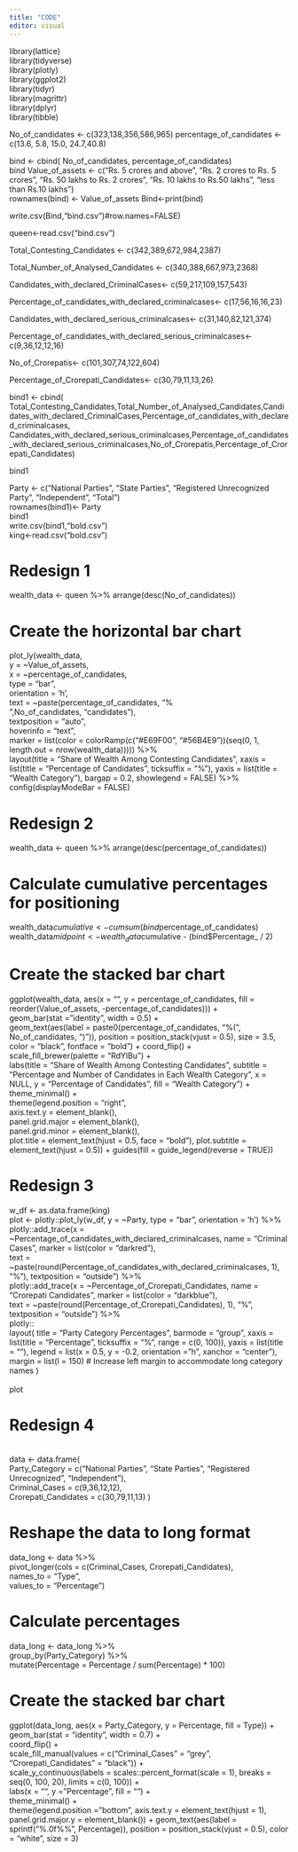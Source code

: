 ---
title: "CODE"
editor: visual
---

library(lattice)\
library(tidyverse)\
library(plotly)\
library(ggplot2)\
library(tidyr) \
library(magrittr)\
library(dplyr)\
library(tibble)

No_of_candidates \<- c(323,138,356,586,965) percentage_of_candidates \<- c(13.6, 5.8, 15.0, 24.7,40.8)

bind \<- cbind( No_of_candidates, percentage_of_candidates) \
bind Value_of_assets \<- c("Rs. 5 crores and above", "Rs. 2 crores to Rs. 5 crores", "Rs. 50 lakhs to Rs. 2 crores", "Rs. 10 lakhs to Rs.50 lakhs", "less than Rs.10 lakhs") \
rownames(bind) \<- Value_of_assets Bind\<-print(bind)

write.csv(Bind,"bind.csv")#row.names=FALSE)

queen\<-read.csv("bind.csv")

Total_Contesting_Candidates \<- c(342,389,672,984,2387)

Total_Number_of_Analysed_Candidates \<- c(340,388,667,973,2368)

Candidates_with_declared_CriminalCases\<- c(59,217,109,157,543)

Percentage_of_candidates_with_declared_criminalcases\<- c(17,56,16,16,23)

Candidates_with_declared_serious_criminalcases\<- c(31,140,82,121,374)

Percentage_of_candidates_with_declared_serious_criminalcases\<- c(9,36,12,12,16)

No_of_Crorepatis\<- c(101,307,74,122,604)

Percentage_of_Crorepati_Candidates\<- c(30,79,11,13,26)

bind1 \<- cbind( Total_Contesting_Candidates,Total_Number_of_Analysed_Candidates,Candidates_with_declared_CriminalCases,Percentage_of_candidates_with_declared_criminalcases, Candidates_with_declared_serious_criminalcases,Percentage_of_candidates_with_declared_serious_criminalcases,No_of_Crorepatis,Percentage_of_Crorepati_Candidates)

bind1

Party \<- c("National Parties", "State Parties", "Registered Unrecognized Party", "Independent", "Total") \
rownames(bind1)\<- Party\
bind1\
write.csv(bind1,"bold.csv") \
king\<-read.csv("bold.csv")

# Redesign 1

wealth_data \<- queen %\>% arrange(desc(No_of_candidates))

# Create the horizontal bar chart

plot_ly(wealth_data, \
y = \~Value_of_assets, \
x = \~percentage_of_candidates, \
type = "bar",\
orientation = 'h', \
text = \~paste(percentage_of_candidates, "%<br>",No_of_candidates, "candidates"), \
textposition = "auto", \
hoverinfo = "text", \
marker = list(color = colorRamp(c("#E69F00", "#56B4E9"))(seq(0, 1, length.out = nrow(wealth_data))))) %\>%\
layout(title = "Share of Wealth Among Contesting Candidates", xaxis = list(title = "Percentage of Candidates", ticksuffix = "%"), yaxis = list(title = "Wealth Category"), bargap = 0.2, showlegend = FALSE) %\>% config(displayModeBar = FALSE)

# Redesign 2

wealth_data \<- queen %\>% arrange(desc(percentage_of_candidates))

# Calculate cumulative percentages for positioning

wealth_data$cumulative <- cumsum(bind$percentage_of_candidates)\
wealth_data$midpoint <- wealth_data$cumulative - (bind\$Percentage\_ / 2)

# Create the stacked bar chart

ggplot(wealth_data, aes(x = "", y = percentage_of_candidates, fill = reorder(Value_of_assets, -percentage_of_candidates))) +\
geom_bar(stat = "identity", width = 0.5) + \
geom_text(aes(label = paste0(percentage_of_candidates, "%\n(", No_of_candidates, ")")), position = position_stack(vjust = 0.5), size = 3.5, color = "black", fontface = "bold") + coord_flip() +\
scale_fill_brewer(palette = "RdYlBu") + \
labs(title = "Share of Wealth Among Contesting Candidates", subtitle = "Percentage and Number of Candidates in Each Wealth Category", x = NULL, y = "Percentage of Candidates", fill = "Wealth Category") + \
theme_minimal() + \
theme(legend.position = "right",\
axis.text.y = element_blank(), \
panel.grid.major = element_blank(), \
panel.grid.minor = element_blank(), \
plot.title = element_text(hjust = 0.5, face = "bold"), plot.subtitle = element_text(hjust = 0.5)) + guides(fill = guide_legend(reverse = TRUE))

# Redesign 3

w_df \<- as.data.frame(king)\
plot \<- plotly::plot_ly(w_df, y = \~Party, type = "bar", orientation = 'h') %\>% plotly::add_trace(x = \~Percentage_of_candidates_with_declared_criminalcases, name = "Criminal Cases", marker = list(color = "darkred"),\
text = \~paste(round(Percentage_of_candidates_with_declared_criminalcases, 1), "%"), textposition = "outside") %\>% \
plotly::add_trace(x = \~Percentage_of_Crorepati_Candidates, name = "Crorepati Candidates", marker = list(color = "darkblue"), \
text = \~paste(round(Percentage_of_Crorepati_Candidates), 1), "%", \
textposition = "outside") %\>%\
plotly::\
layout( title = "Party Category Percentages", barmode = "group", xaxis = list(title = "Percentage", ticksuffix = "%", range = c(0, 100)), yaxis = list(title = ""), legend = list(x = 0.5, y = -0.2, orientation = "h", xanchor = "center"), margin = list(l = 150) \# Increase left margin to accommodate long category names ) \
\
plot \

# Redesign 4

\
data \<- data.frame( \
Party_Category = c("National Parties", "State Parties", "Registered Unrecognized", "Independent"), \
Criminal_Cases = c(9,36,12,12), \
Crorepati_Candidates = c(30,79,11,13) )

# Reshape the data to long format

data_long \<- data %\>% \
pivot_longer(cols = c(Criminal_Cases, Crorepati_Candidates), \
names_to = "Type",\
values_to = "Percentage")

# Calculate percentages

data_long \<- data_long %\>% \
group_by(Party_Category) %\>% \
mutate(Percentage = Percentage / sum(Percentage) \* 100)

# Create the stacked bar chart

ggplot(data_long, aes(x = Party_Category, y = Percentage, fill = Type)) +\
geom_bar(stat = "identity", width = 0.7) + \
coord_flip() +\
scale_fill_manual(values = c("Criminal_Cases" = "grey", "Crorepati_Candidates" = "black")) +\
scale_y_continuous(labels = scales::percent_format(scale = 1), breaks = seq(0, 100, 20), limits = c(0, 100)) + \
labs(x = "", y = "Percentage", fill = "") +\
theme_minimal() + \
theme(legend.position = "bottom", axis.text.y = element_text(hjust = 1), panel.grid.major.y = element_blank()) + geom_text(aes(label = sprintf("%.0f%%", Percentage)), position = position_stack(vjust = 0.5), color = "white", size = 3)
